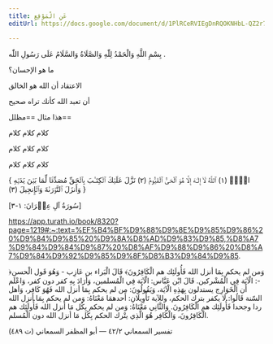 ```yaml
---
title: عَنِ الْمَوْقِعِ
editUrl: https://docs.google.com/document/d/1PlRCeRVIEgDnRQOKNHbL-QZ2r7TZeFuIKuALqC5PfVI/edit

---
```


بِسْمِ اللَّهِ وَالْحَمْدُ لِلّٰهِ وَالصَّلَاةُ وَالسَّلَامُ عَلَى رَسُولِ اللّٰه .

<Question>
  ما هو الإحسان؟ 

الاعتقاد أن الله هو الخالق 

أن تعبد الله كأنك تراه صحيح

</Question>

<Example>
  هذا مثال ==مظلل==  

كلام كلام كلام  

كلام كلام كلام

كلام كلام كلام

</Example>

\{ الۤمۤ (١) ٱللَّهُ لَاۤ إِلَـٰهَ إِلَّا هُوَ ٱلۡحَیُّ ٱلۡقَیُّومُ (٢) نَزَّلَ عَلَیۡكَ ٱلۡكِتَـٰبَ بِٱلۡحَقِّ مُصَدِّقࣰا لِّمَا بَیۡنَ یَدَیۡهِ وَأَنزَلَ ٱلتَّوۡرَىٰةَ وَٱلۡإِنجِیلَ (٣) \}

[سُورَةُ آلِ عِمۡرَانَ: ١-٣]

<Quote>
 

https://app.turath.io/book/8320?page=1219#:~:text=%EF%B4%BF%D9%88%D9%8E%D9%85%D9%86%20%D9%84%D9%85%20%D9%8A%D8%AD%D9%83%D9%85,%D8%A7%D9%84%D9%84%D9%87%20%D8%AF%D9%88%D9%86%20%D8%A7%D9%84%D9%92%D9%85%D9%8F%D8%B3%D9%84%D9%85.

﴿وَمن لم يحكم بِمَا أنزل الله فَأُولَئِك هم الْكَافِرُونَ﴾ قَالَ الْبَراء بن عَازِب - وَهُوَ قَول الْحسن -: الْآيَة فِي الْمُشْركين. قَالَ ابْن عَبَّاس: الْآيَة فِي الْمُسلمين، وَأَرَادَ بِهِ كفر دون كفر، وَاعْلَم أَن الْخَوَارِج يستدلون بِهَذِهِ الْآيَة، وَيَقُولُونَ: من لم يحكم بِمَا أنزل الله فَهُوَ كَافِر، وَأهل السّنة قَالُوا: لَا يكفر بترك الحكم، وللآية تَأْوِيلَانِ: أَحدهمَا مَعْنَاهُ: وَمن لم يحكم بِمَا أنزل الله ردا وجحدا فَأُولَئِك هم الْكَافِرُونَ. وَالثَّانِي مَعْنَاهُ: وَمن لم يحكم بِكُل مَا أنزل الله فَأُولَئِك هم الْكَافِرُونَ، وَالْكَافِر هُوَ الَّذِي يتْرك الحكم بِكُل مَا أنزل الله دون الْمُسلم.

تفسير السمعاني ٢/‏٤٢ — أبو المظفر السمعاني (ت ٤٨٩)

</Quote>

<Youtube/>